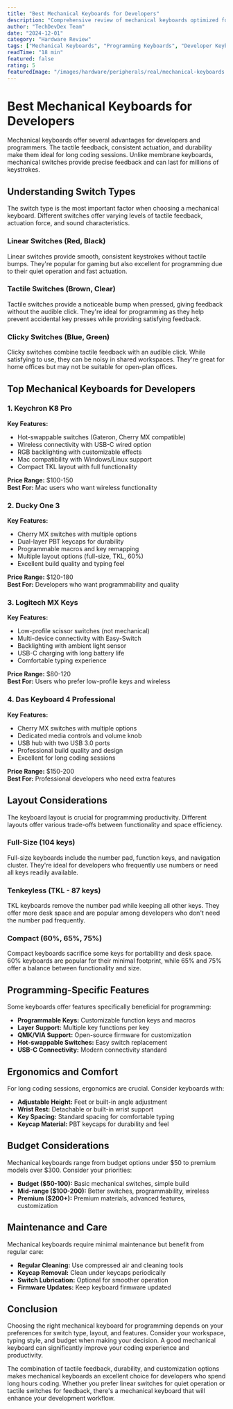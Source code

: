 ```yaml
---
title: "Best Mechanical Keyboards for Developers"
description: "Comprehensive review of mechanical keyboards optimized for programming with different switch types and layouts. Find the perfect keyboard for your development setup."
author: "TechDevDex Team"
date: "2024-12-01"
category: "Hardware Review"
tags: ["Mechanical Keyboards", "Programming Keyboards", "Developer Keyboards", "Keyboard Switches", "Cherry MX", "Gateron"]
readTime: "18 min"
featured: false
rating: 5
featuredImage: "/images/hardware/peripherals/real/mechanical-keyboards.jpg"
---
```


# Best Mechanical Keyboards for Developers

Mechanical keyboards offer several advantages for developers and programmers. The tactile feedback, consistent actuation, and durability make them ideal for long coding sessions. Unlike membrane keyboards, mechanical switches provide precise feedback and can last for millions of keystrokes.

## Understanding Switch Types

The switch type is the most important factor when choosing a mechanical keyboard. Different switches offer varying levels of tactile feedback, actuation force, and sound characteristics.

### Linear Switches (Red, Black)

Linear switches provide smooth, consistent keystrokes without tactile bumps. They're popular for gaming but also excellent for programming due to their quiet operation and fast actuation.

### Tactile Switches (Brown, Clear)

Tactile switches provide a noticeable bump when pressed, giving feedback without the audible click. They're ideal for programming as they help prevent accidental key presses while providing satisfying feedback.

### Clicky Switches (Blue, Green)

Clicky switches combine tactile feedback with an audible click. While satisfying to use, they can be noisy in shared workspaces. They're great for home offices but may not be suitable for open-plan offices.

## Top Mechanical Keyboards for Developers

### 1. Keychron K8 Pro

**Key Features:**
- Hot-swappable switches (Gateron, Cherry MX compatible)
- Wireless connectivity with USB-C wired option
- RGB backlighting with customizable effects
- Mac compatibility with Windows/Linux support
- Compact TKL layout with full functionality

**Price Range:** $100-150  
**Best For:** Mac users who want wireless functionality

### 2. Ducky One 3

**Key Features:**
- Cherry MX switches with multiple options
- Dual-layer PBT keycaps for durability
- Programmable macros and key remapping
- Multiple layout options (full-size, TKL, 60%)
- Excellent build quality and typing feel

**Price Range:** $120-180  
**Best For:** Developers who want programmability and quality

### 3. Logitech MX Keys

**Key Features:**
- Low-profile scissor switches (not mechanical)
- Multi-device connectivity with Easy-Switch
- Backlighting with ambient light sensor
- USB-C charging with long battery life
- Comfortable typing experience

**Price Range:** $80-120  
**Best For:** Users who prefer low-profile keys and wireless

### 4. Das Keyboard 4 Professional

**Key Features:**
- Cherry MX switches with multiple options
- Dedicated media controls and volume knob
- USB hub with two USB 3.0 ports
- Professional build quality and design
- Excellent for long coding sessions

**Price Range:** $150-200  
**Best For:** Professional developers who need extra features

## Layout Considerations

The keyboard layout is crucial for programming productivity. Different layouts offer various trade-offs between functionality and space efficiency.

### Full-Size (104 keys)

Full-size keyboards include the number pad, function keys, and navigation cluster. They're ideal for developers who frequently use numbers or need all keys readily available.

### Tenkeyless (TKL - 87 keys)

TKL keyboards remove the number pad while keeping all other keys. They offer more desk space and are popular among developers who don't need the number pad frequently.

### Compact (60%, 65%, 75%)

Compact keyboards sacrifice some keys for portability and desk space. 60% keyboards are popular for their minimal footprint, while 65% and 75% offer a balance between functionality and size.

## Programming-Specific Features

Some keyboards offer features specifically beneficial for programming:

- **Programmable Keys:** Customizable function keys and macros
- **Layer Support:** Multiple key functions per key
- **QMK/VIA Support:** Open-source firmware for customization
- **Hot-swappable Switches:** Easy switch replacement
- **USB-C Connectivity:** Modern connectivity standard

## Ergonomics and Comfort

For long coding sessions, ergonomics are crucial. Consider keyboards with:

- **Adjustable Height:** Feet or built-in angle adjustment
- **Wrist Rest:** Detachable or built-in wrist support
- **Key Spacing:** Standard spacing for comfortable typing
- **Keycap Material:** PBT keycaps for durability and feel

## Budget Considerations

Mechanical keyboards range from budget options under $50 to premium models over $300. Consider your priorities:

- **Budget ($50-100):** Basic mechanical switches, simple build
- **Mid-range ($100-200):** Better switches, programmability, wireless
- **Premium ($200+):** Premium materials, advanced features, customization

## Maintenance and Care

Mechanical keyboards require minimal maintenance but benefit from regular care:

- **Regular Cleaning:** Use compressed air and cleaning tools
- **Keycap Removal:** Clean under keycaps periodically
- **Switch Lubrication:** Optional for smoother operation
- **Firmware Updates:** Keep keyboard firmware updated

## Conclusion

Choosing the right mechanical keyboard for programming depends on your preferences for switch type, layout, and features. Consider your workspace, typing style, and budget when making your decision. A good mechanical keyboard can significantly improve your coding experience and productivity.

The combination of tactile feedback, durability, and customization options makes mechanical keyboards an excellent choice for developers who spend long hours coding. Whether you prefer linear switches for quiet operation or tactile switches for feedback, there's a mechanical keyboard that will enhance your development workflow.
